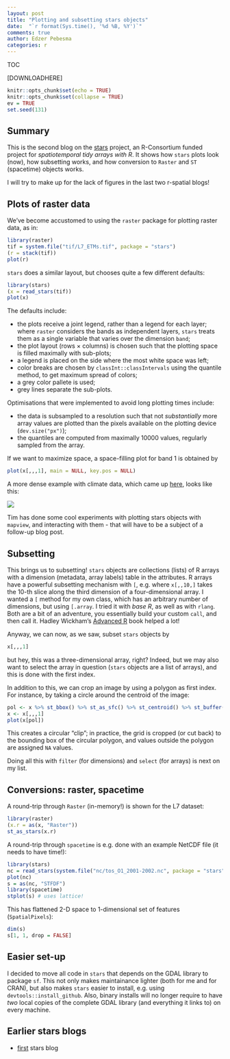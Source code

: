```yaml
---
layout: post
title: "Plotting and subsetting stars objects"
date:  "`r format(Sys.time(), '%d %B, %Y')`"
comments: true
author: Edzer Pebesma
categories: r
---
```


<script src="https://cdnjs.cloudflare.com/ajax/libs/mathjax/2.7.0/MathJax.js?config=TeX-AMS-MML_HTMLorMML" type="text/javascript"></script>

TOC

[DOWNLOADHERE]


```r
knitr::opts_chunk$set(echo = TRUE)
knitr::opts_chunk$set(collapse = TRUE)
ev = TRUE
set.seed(131)
```

## Summary 

This is the second blog on the
[stars](https://github.com/r-spatial/stars) project, an R-Consortium
funded project for _spatiotemporal tidy arrays with R_.
It shows how `stars` plots look (now), how subsetting works, and how
conversion to `Raster` and `ST` (spacetime) objects works.  

I will try to make up for the lack of figures in the last two
r-spatial blogs!

## Plots of raster data

We've become accustomed to using the `raster` package for plotting
raster data, as in:

```r
library(raster)
tif = system.file("tif/L7_ETMs.tif", package = "stars")
(r = stack(tif))
plot(r)
```

`stars` does a similar layout, but chooses quite a few different defaults:

```r
library(stars)
(x = read_stars(tif))
plot(x)
```

The defaults include:

* the plots receive a joint legend, rather than a legend for each layer;
where `raster` considers the bands as independent layers, `stars`
treats them as a single variable that varies over the dimension
`band`;
* the plot layout (rows $\times$ columns) is chosen such that the plotting space is filled maximally with sub-plots;
* a legend is placed on the side where the most white space was left;
* color breaks are chosen by `classInt::classIntervals` using the quantile method, to get maximum spread of colors;
* a grey color pallete is used;
* grey lines separate the sub-plots.

Optimisations that were implemented to avoid long plotting times include:

* the data is subsampled to a resolution such that not _substantially_ more array values are plotted than the pixels available on the plotting device (`dev.size("px")`);
* the quantiles are computed from maximally 10000 values, regularly sampled from the array.

If we want to maximize space, a space-filling plot for band 1 is obtained by
```r
plot(x[,,,1], main = NULL, key.pos = NULL)
```

A more dense example with climate data, which came up [here](https://github.com/r-spatial/stars/issues/12), looks like this:

![](https://user-images.githubusercontent.com/520851/33336221-879035e4-d46f-11e7-9037-c5ec845e28dd.png)

Tim has done some cool experiments with plotting stars objects with `mapview`, and interacting with them - that will have to be a subject of a follow-up blog post.

## Subsetting

This brings us to subsetting! `stars` objects are collections (lists)
of R arrays with a dimension (metadata, array labels) table in
the attributes. R arrays have a powerful subsetting mechanism with
`[`, e.g. where `x[,,10,]` takes the 10-th slice along the third
dimension of a four-dimensional array. I wanted a `[` method for my
own class, which has an arbitrary number of dimensions, but using
`[.array`. I tried it with _base R_, as well as with `rlang`. Both
are a bit of an adventure, you essentially build your custom `call`,
and then call it. Hadley Wickham's [Advanced
R](http://adv-r.had.co.nz/) book helped a lot!

Anyway, we can now, as we saw, subset `stars` objects by
```r
x[,,,1]
```
but hey, this was a three-dimensional array, right? Indeed, but we may
also want to select the array in question (`stars` objects are a list
of arrays), and this is done with the first index. 

In addition to this, we can crop an image by using a polygon as first
index. For instance, by taking a circle around the centroid of the image:
```r
pol <- x %>% st_bbox() %>% st_as_sfc() %>% st_centroid() %>% st_buffer(300)
x <- x[,,,1]
plot(x[pol])
```
This creates a circular "clip"; in practice, the grid is cropped
(or cut back) to the bounding box of the circular polygon, and values
outside the polygon are assigned `NA` values.

Doing all this with `filter` (for dimensions) and `select` (for
arrays) is next on my list.

## Conversions: raster, spacetime

A round-trip through `Raster` (in-memory!) is shown for the L7 dataset:
```r
library(raster)
(x.r = as(x, "Raster"))
st_as_stars(x.r)
```

A round-trip through `spacetime` is e.g. done with an example NetCDF file (it
needs to have time!):
```r
library(stars)
nc = read_stars(system.file("nc/tos_O1_2001-2002.nc", package = "stars"))
plot(nc)
s = as(nc, "STFDF")
library(spacetime)
stplot(s) # uses lattice!
```

This has flattened 2-D space to 1-dimensional set of features (`SpatialPixels`):
```r
dim(s)
s[1, 1, drop = FALSE]
```

## Easier set-up

I decided to move all code in `stars` that depends on the GDAL
library to package `sf`. This not only makes maintainance lighter
(both for me and for CRAN), but also makes `stars` easier to install,
e.g. using `devtools::install_github`.  Also, binary installs will
no longer require to have _two_ local copies of the complete GDAL
library (and everything it links to) on every machine.

## Earlier stars blogs

* [first](https://www.r-spatial.org/r/2017/11/23/stars1.html) stars blog
